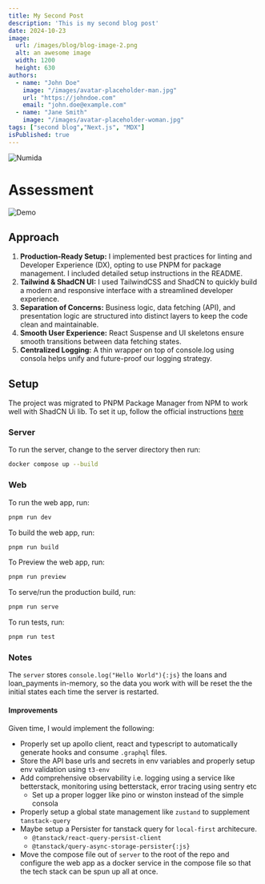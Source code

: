 ```yaml
---
title: My Second Post
description: 'This is my second blog post'
date: 2024-10-23
image:
  url: /images/blog/blog-image-2.png
  alt: an awesome image
  width: 1200
  height: 630
authors:
  - name: "John Doe"
    image: "/images/avatar-placeholder-man.jpg"
    url: "https://johndoe.com"
    email: "john.doe@example.com"
  - name: "Jane Smith"
    image: "/images/avatar-placeholder-woman.jpg"
tags: ["second blog","Next.js", "MDX"]
isPublished: true
---
```


![Numida](/images/blog/logo.numida.png)

# Assessment

![Demo](/images/blog/demo.png)

## Approach

1. **Production-Ready Setup:** I implemented best practices for linting and Developer Experience (DX), opting to use PNPM for package management. I included detailed setup instructions in the README.
2. **Tailwind & ShadCN UI:** I used TailwindCSS and ShadCN to quickly build a modern and responsive interface with a streamlined developer experience.
3. **Separation of Concerns:** Business logic, data fetching (API), and presentation logic are structured into distinct layers to keep the code clean and maintainable.
4. **Smooth User Experience:** React Suspense and UI skeletons ensure smooth transitions between data fetching states.
5. **Centralized Logging:** A thin wrapper on top of console.log using consola helps unify and future-proof our logging strategy.

## Setup

The project was migrated to PNPM Package Manager from NPM to work well with ShadCN Ui lib. To set it up, follow the official instructions [here](https://pnpm.io/installation)

### Server

To run the server, change to the server directory then run:

```sh
docker compose up --build
```

### Web

To run the web app, run:

```sh
pnpm run dev
```

To build the web app, run:

```sh
pnpm run build
```

To Preview the web app, run:

```sh
pnpm run preview
```

To serve/run the production build, run:

```sh
pnpm run serve
```

To run tests, run:

```sh
pnpm run test
```

### Notes

The `server` stores `console.log("Hello World"){:js}` the loans and loan_payments in-memory, so the data you work with will be reset the the initial states each time the server is restarted.

#### Improvements

Given time, I would implement the following:

- Properly set up apollo client, react and typescript to automatically generate hooks and consume `.graphql` files.
- Store the API base urls and secrets in env variables and properly setup env validation using `t3-env`
- Add comprehensive observability i.e. logging using a service like betterstack, monitoring using betterstack, error tracing using sentry etc
  - Set up a proper logger like pino or winston instead of the simple consola
- Properly setup a global state management like `zustand` to supplement `tanstack-query`
- Maybe setup a Persister for tanstack query for `local-first` architecure.
  - `@tanstack/react-query-persist-client`
  - `@tanstack/query-async-storage-persister{:js}`
- Move the compose file out of `server` to the root of the repo and configure the web app as a docker service in the compose file so that the tech stack can be spun up all at once.
